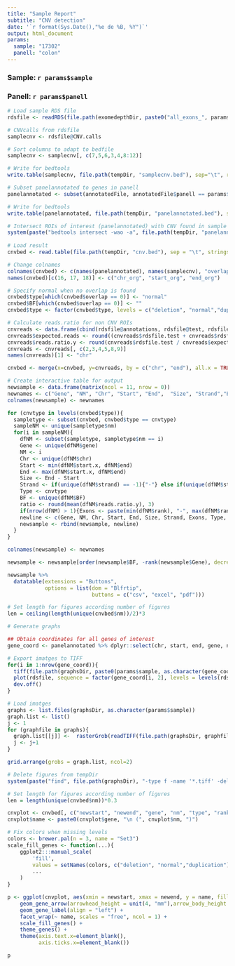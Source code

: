 ```yaml
---
title: "Sample Report"
subtitle: "CNV detection"
date: '`r format(Sys.Date(),"%e de %B, %Y")`'
output: html_document
params:
  sample: "17302"
  panell: "colon"
---
```


### Sample: `r params$sample`
### Panell: `r params$panell`

```r
# Load sample RDS file
rdsfile <- readRDS(file.path(exomedepthDir, paste0("all_exons_", params$sample, ".RDS")))

# CNVcalls from rdsfile
samplecnv <- rdsfile@CNV.calls

# Sort columns to adapt to bedfile
samplecnv <- samplecnv[, c(7,5,6,3,4,8:12)]

# Write for bedtools
write.table(samplecnv, file.path(tempDir, "samplecnv.bed"), sep="\t", row.names=FALSE, quote = FALSE, col.names = FALSE)  

# Subset panelannotated to genes in panell
panelannotated <- subset(annotatedFile, annotatedFile$panell == params$panell)

# Write for bedtools
write.table(panelannotated, file.path(tempDir, "panelannotated.bed"), sep="\t", row.names=FALSE, quote = FALSE, col.names = FALSE)  

# Intersect ROIs of interest (panelannotated) with CNV found in sample
system(paste("bedtools intersect -wao -a", file.path(tempDir, "panelannotated.bed"), "-b", file.path(tempDir, "samplecnv.bed"), ">", file.path(tempDir, "cnv.bed")))
  
# Load result
cnvbed <- read.table(file.path(tempDir, "cnv.bed"), sep = "\t", stringsAsFactors = FALSE)

# Change colnames
colnames(cnvbed) <- c(names(panelannotated), names(samplecnv), "overlap")
names(cnvbed)[c(16, 17, 18)] <- c("chr_org", "start_org", "end_org")

# Specify normal when no overlap is found
cnvbed$type[which(cnvbed$overlap == 0)] <- "normal"
cnvbed$BF[which(cnvbed$overlap == 0)] <- ""
cnvbed$type <- factor(cnvbed$type, levels = c("deletion", "normal","duplication"))

# Calculate reads.ratio for non CNV ROIs
cnvreads <- data.frame(cbind(rdsfile@annotations, rdsfile@test, rdsfile@reference, rdsfile@expected))
cnvreads$expected.reads <- round((cnvreads$rdsfile.test + cnvreads$rdsfile.reference) * cnvreads$rdsfile.expected, 0)
cnvreads$reads.ratio.y <- round(cnvreads$rdsfile.test / cnvreads$expected.reads, 3)
cnvreads <- cnvreads[, c(2,3,4,5,8,9)]
names(cnvreads)[1] <- "chr"

cnvbed <- merge(x=cnvbed, y=cnvreads, by = c("chr", "end"), all.x = TRUE)
```



```r
# Create interactive table for output
newsample <- data.frame(matrix(ncol = 11, nrow = 0))
newnames <- c("Gene", "NM", "Chr", "Start", "End",  "Size", "Strand","Exons", "Type", "BF", "read.ratio")
colnames(newsample) <- newnames

for (cnvtype in levels(cnvbed$type)){
  sampletype <- subset(cnvbed, cnvbed$type == cnvtype)
  sampleNM <- unique(sampletype$nm)
  for(i in sampleNM){
    dfNM <- subset(sampletype, sampletype$nm == i)
    Gene <- unique(dfNM$gene)
    NM <- i
    Chr <- unique(dfNM$chr)
    Start <- min(dfNM$start.x, dfNM$end)
    End <- max(dfNM$start.x, dfNM$end)
    Size <- End - Start
    Strand <- if(unique(dfNM$strand) == -1){"-"} else if(unique(dfNM$strand) == 1) {"+"}
    Type <- cnvtype
    BF <- unique(dfNM$BF)
    ratio <- round(mean(dfNM$reads.ratio.y), 3)
    if(nrow(dfNM) > 1){Exons <- paste(min(dfNM$rank), "-", max(dfNM$rank))} else if(nrow(dfNM) == 1) {Exons <- dfNM$rank}
    newline <- c(Gene, NM, Chr, Start, End, Size, Strand, Exons, Type, BF, ratio)
    newsample <- rbind(newsample, newline)
  }
}

colnames(newsample) <- newnames

newsample <- newsample[order(newsample$BF, -rank(newsample$Gene), decreasing = TRUE), ]

newsample %>% 
  datatable(extensions = "Buttons",
            options = list(dom = "Blfrtip", 
                           buttons = c("csv", "excel", "pdf")))
```

```r
# Set length for figures according number of figures
len = ceiling(length(unique(cnvbed$nm))/2)*3
```

```r
# Generate graphs

## Obtain coordinates for all genes of interest
gene_coord <- panelannotated %>% dplyr::select(chr, start, end, gene, nm) %>% group_by(gene) %>% mutate(genestart = min(start), geneend = max(end)) %>% dplyr::select(gene, chr, genestart, geneend, nm) %>% unique() 

# Export imatges to TIFF
for(i in 1:nrow(gene_coord)){
  tiff(file.path(graphsDir, paste0(params$sample, as.character(gene_coord[i, 1]), ".tiff")), units="in", width=6, height=5, res=150)
  plot(rdsfile, sequence = factor(gene_coord[i, 2], levels = levels(rdsfile@annotations$chromosome)), xlim = c(as.numeric(gene_coord[i, 3]) - 50, as.numeric(gene_coord[i, 4]) + 50), count.threshold = 20, main = paste0(gene_coord[i, 1], " gene ", "(", gene_coord[i, 5], ")"), cex.lab = 0.8, with.gene = TRUE)
  dev.off()
}

# Load imatges
graphs <- list.files(graphsDir, as.character(params$sample))
graph.list <- list()
j <- 1
for (graphfile in graphs){
  graph.list[[j]] <-  rasterGrob(readTIFF(file.path(graphsDir, graphfile)))
  j <- j+1
}

grid.arrange(grobs = graph.list, ncol=2)

# Delete figures from tempDir
system(paste("find", file.path(graphsDir), "-type f -name '*.tiff' -delete"))
```

```r
# Set length for figures according number of figures
len = length(unique(cnvbed$nm))*0.3
```

```r
cnvplot <- cnvbed[, c("newstart", "newend", "gene", "nm", "type", "rank")]
cnvplot$name <- paste0(cnvplot$gene, "\n (", cnvplot$nm, ")")

# Fix colors when missing levels
colors <- brewer.pal(n = 3, name = "Set3")
scale_fill_genes <- function(...){
    ggplot2:::manual_scale(
        'fill', 
        values = setNames(colors, c("deletion", "normal","duplication")), 
        ...
    )
}

p <- ggplot(cnvplot, aes(xmin = newstart, xmax = newend, y = name, fill = type, label = rank)) +
    geom_gene_arrow(arrowhead_height = unit(4, "mm"),arrow_body_height = unit(4, "mm"), arrowhead_width = unit(0.2, "mm")) +
    geom_gene_label(align = "left") +
    facet_wrap(~ name, scales = "free", ncol = 1) +
    scale_fill_genes() +
    theme_genes() +
    theme(axis.text.x=element_blank(),
          axis.ticks.x=element_blank())

p
```

